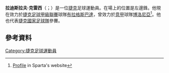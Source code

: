 {{noteTA
|1=zh-hans:克雷西;zh-hk:基積斯;
}}
{{Infobox football biography
| name              = Ladislav Krejčí
| fullname          = Ladislav Krejčí
| image             = Ladislav Krejčí - 2017 - Bologna FC.jpg
| image_size        = 
| caption           = 
| birth_date        = {{birth date and age|df=yes|1992|7|5}}
| birth_place       = [[捷克斯洛伐克|捷克斯洛伐克]][[布拉格|布拉格]]
| height            = 1.78 m<ref>{{Cite web |url=https://www.bolognafc.it/player/ladislav-krejci |title=存档副本 |access-date=2020-08-04 |archive-date=2018-07-07 |archive-url=https://web.archive.org/web/20180707041104/https://www.bolognafc.it/player/ladislav-krejci/ }}</ref>
| position          = [[左邊鋒|左邊鋒]]
| currentclub       = [[布拉格斯巴達足球俱樂部|布拉格斯巴達]]
| clubnumber        = 
| youthyears1 =  | youthclubs1 = FK Podolí
| youthyears2 =  | youthclubs2 = [[布拉格斯巴達足球俱樂部|布拉格斯巴達]] 
| years1 = 2010–2016 | clubs1 = [[布拉格斯巴達足球俱樂部|布拉格斯巴達]] | caps1 = 131 | goals1 = 36
| years2 = 2016–2020    | clubs2 = [[博洛尼亞足球會|博洛尼亞]] | caps2 = 76 | goals2 = 2
|years3 = 2020–  | clubs3= [[布拉格斯巴達足球俱樂部|布拉格斯巴達]] | caps3 = 0 | goals3 = 0
| nationalyears1 = 2007–2008 | nationalteam1 = 捷克U16                                                    | nationalcaps1 = 12 | nationalgoals1 = 1
| nationalyears2 = 2008      | nationalteam2 =捷克U17 | nationalcaps2 = 5  | nationalgoals2 = 0
| nationalyears3 = 2009      | nationalteam3 = 捷克U18                                                    | nationalcaps3 = 2  | nationalgoals3 = 0
| nationalyears4 = 2009–2011 | nationalteam4 = 捷克U19 | nationalcaps4 = 22 | nationalgoals4 = 5
| nationalyears5 = 2011–2015 | nationalteam5 = [[捷克21歲以下國家足球隊|捷克U21]] | nationalcaps5 = 8  | nationalgoals5 = 1
| nationalyears6 = 2012–    | nationalteam6 = [[捷克國家足球隊|捷克]] | nationalcaps6 = 41 | nationalgoals6 = 5
| club-update         = 4 August 2020
| nationalteam-update = 14 October 2019
}}

'''拉迪斯拉夫·克雷西'''（{{lang-cz|Ladislav Krejčí}}；{{bd|1992年|7月5日}}）是一位[[捷克|捷克]]足球運動員。在場上的位置是左邊鋒。他現在效力於[[捷克足球甲級聯賽|捷克足球甲級聯賽]]球隊[[布拉格斯巴達足球俱樂部|布拉格斯巴達]]，曾效力於[[意甲|意甲]]球隊[[博洛尼亞足球會|博洛尼亞]]<ref>[http://www.sparta.cz/srv/www/cs/football/team/viewMemberDetail.do?memberId=349 Profile] {{Wayback|url=http://www.sparta.cz/srv/www/cs/football/team/viewMemberDetail.do?memberId=349 |date=20150317214112 }} in Sparta's website</ref>。他也代表[[捷克國家足球隊|捷克國家足球隊]]參賽。

==參考資料==
{{Reflist}}

{{2016年歐洲國家盃捷克參賽名單}}
{{DEFAULTSORT: Krejčí, Ladislav}}
[[Category:捷克足球運動員|Category:捷克足球運動員]]